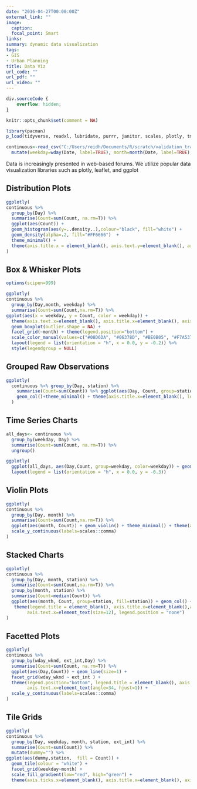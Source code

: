 ```yaml
---
date: "2016-04-27T00:00:00Z"
external_link: ""
image:
  caption: 
  focal_point: Smart
links:
summary: dynamic data visualization
tags:
- GIS
- Urban Planning
title: Data Viz
url_code: ""
url_pdf: ""
url_video: ""
---
```


```css
div.sourceCode {
    overflow: hidden;
}
```


```r
knitr::opts_chunk$set(comment = NA)
```

```r
library(pacman)
p_load(tidyverse, readxl, lubridate, purrr, janitor, scales, plotly, tmap, leaflet, DT,lubridate,sf,xfun, ggridges, ggmap)
```

```r
continuous<-read_csv("C:/Users/reidh/Documents/R/scratch/validation_traffic_counts/analysis_methodology/continuous.csv") %>%
  mutate(weekday=wday(Date, label=TRUE), month=month(Date, label=TRUE), Day1=as.character(Day))
```

Data is increasingly presented in web-based forums. We utilize popular data visualization libraries such as plotly, leaflet, and ggplot

## Distribution Plots

```r
ggplotly(
continuous %>% 
  group_by(Day) %>% 
  summarise(Count=sum(Count, na.rm=T)) %>% 
  ggplot(aes(Count)) +
  geom_histogram(aes(y=..density..),colour="black", fill="white") +
  geom_density(alpha=.2, fill="#FF6666")  +
  theme_minimal() +
  theme(axis.title.x = element_blank(), axis.text.y=element_blank(), axis.title.y=element_blank())
)
```

## Box & Whisker Plots

```r
options(scipen=999)

ggplotly(
continuous %>%
  group_by(Day,month, weekday) %>%
  summarise(Count=sum(Count,na.rm=T)) %>%
ggplot(aes(x = weekday, y = Count, color = weekday)) +
  theme(axis.text.x=element_blank(), axis.title.x=element_blank(), axis.title.y=element_blank(), axis.ticks.x=element_blank()) +
  geom_boxplot(outlier.shape = NA) +
  facet_grid(~month) + theme(legend.position="bottom") +
  scale_color_manual(values=c("#08D6DA", "#06378D", "#BE0B05", "#F7A537", "#DEF006", "#35AA27", "#940CD8")), height=800) %>%
  layout(legend = list(orientation = "h", x = 0.0, y = -0.2)) %>%
  style(legendgroup = NULL)
```

## Grouped Raw Observations

```r
ggplotly(
  continuous %>% group_by(Day, station) %>% 
    summarise(Count=sum(Count)) %>% ggplot(aes(Day, Count, group=station, fill=station)) + 
    geom_col()+theme_minimal() + theme(axis.title.x=element_blank(), legend.position = "none", axis.title.y=element_blank()) + scale_x_date() 
  )
```

## Time Series Charts

```r
all_days<- continuous %>% 
  group_by(weekday, Day) %>% 
  summarise(Count=sum(Count, na.rm=T)) %>% 
  ungroup()

ggplotly(
  ggplot(all_days, aes(Day,Count, group=weekday, color=weekday)) + geom_line() + theme_minimal() + theme(axis.title.y = element_blank())) %>%
  layout(legend = list(orientation = "h", x = 0.0, y = -0.3)) 

```


## Violin Plots
 
```r
ggplotly(
continuous %>% 
  group_by(Day, month) %>%
  summarise(Count=sum(Count,na.rm=T)) %>%
  ggplot(aes(month, Count)) + geom_violin() + theme_minimal() + theme(axis.title.y=element_blank(), axis.title.x=element_blank()) +
  scale_y_continuous(labels=scales::comma)
)
```

## Stacked Charts

```r
ggplotly(
continuous %>% 
  group_by(Day, month, station) %>%
  summarise(Count=sum(Count,na.rm=T)) %>%
  group_by(month, station) %>%
  summarise(Count=median(Count)) %>% 
  ggplot(aes(month, Count, group=station, fill=station)) + geom_col() + theme_minimal() +
   theme(legend.title = element_blank(), axis.title.x=element_blank(),axis.title.y=element_blank(), axis.text.y=element_blank(),
        axis.text.x=element_text(size=12), legend.position = "none") 
)
```


## Facetted Plots

```r
ggplotly(
continuous %>% 
  group_by(wday_wknd, ext_int,Day) %>% 
  summarise(Count=sum(Count, na.rm=T)) %>%
  ggplot(aes(Day,Count)) + geom_line(size=1) +
  facet_grid(wday_wknd ~ ext_int ) +
  theme(legend.position="bottom", legend.title = element_blank(), axis.title.x=element_blank(), axis.title.y=element_blank(),
        axis.text.x=element_text(angle=34, hjust=1)) +
  scale_y_continuous(labels=scales::comma)
)
```

## Tile Grids

```r
ggplotly(
continuous %>%
  group_by(Day, weekday, month, station, ext_int) %>%
  summarise(Count=sum(Count)) %>%
  mutate(dummy="") %>%
ggplot(aes(dummy,station,  fill = Count)) + 
  geom_tile(colour = "white") + 
  facet_grid(weekday~month) + 
  scale_fill_gradient(low="red", high="green") +
  theme(axis.ticks.x=element_blank(), axis.title.x=element_blank(), axis.title.y=element_blank(), axis.text.y=element_text(size=7), axis.text.x=element_blank()), height = 950)
```


